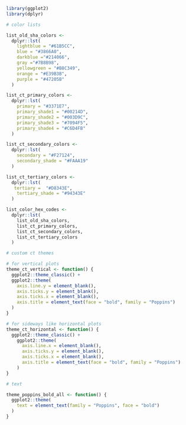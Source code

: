 ```r
library(ggplot2)
library(dplyr)

# color lists

list_old_sha_colors <- 
  dplyr::lst(
    lightblue = "#61B5CC",
    blue = "#3866A0",
    darkblue ="#214066",
    gray ="#7B8B98",
    yellowgreen = "#B8C349",
    orange = "#E39B3B",
    purple = "#47205B"
  )

list_ct_primary_colors <- 
  dplyr::lst(
    primary = "#3371E7",
    primary_shade1 = "#00214D",
    primary_shade2 = "#003D9C",
    primary_shade3 = "#7094F5",
    primary_shade4 = "#C6D4FB"
  )

list_ct_secondary_colors <- 
  dplyr::lst(
    secondary = "#F27124",
    secondary_shade = "#FAAA19"
  )

list_ct_tertiary_colors <- 
  dplyr::lst(
   tertiary =  "#D8343E",
    tertiary_shade = "#94343E"
  )

list_color_hex_codes <- 
  dplyr::lst(
    list_old_sha_colors,
    list_ct_primary_colors,
    list_ct_secondary_colors,
    list_ct_tertiary_colors
  )

# custom ct themes

# for vertical plots
theme_ct_vertical <- function() {
  ggplot2::theme_classic() + 
  ggplot2::theme(
    axis.line.y = element_blank(),
    axis.ticks.y = element_blank(),
    axis.ticks.x = element_blank(),
    axis.title = element_text(face = "bold", family = "Poppins")
  )
}

# for sideways like horizontal plots
theme_ct_horizontal <- function() {
  ggplot2::theme_classic() + 
    ggplot2::theme(
      axis.line.x = element_blank(),
      axis.ticks.y = element_blank(),
      axis.ticks.x = element_blank(),
      axis.title = element_text(face = "bold", family = "Poppins")
    )
}

# text

theme_poppins_bold_all <- function() {
  ggplot2::theme(
    text = element_text(family = "Poppins", face = "bold")
  )
}



```